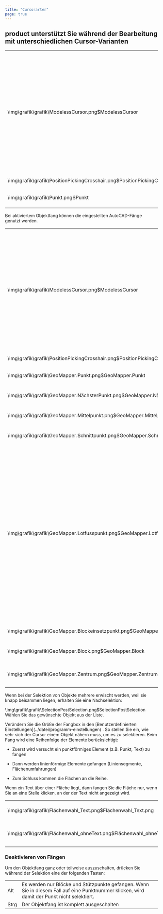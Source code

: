 ```yaml
---
title: "Cursorarten"
page: true
---
```

##  <Placeholder>product</Placeholder> unterst&#252;tzt Sie w&#228;hrend der Bearbeitung mit unterschiedlichen Cursor-Varianten

<GeoDesigner><table>
<tr><td> 
<Image>\img\grafik\grafik\ModelessCursor.png$ModelessCursor</Image> </td>
<td>Wenn gerade kein Befehl aktiv ist, dann k&#246;nnen Sie Objekte durch Linksklick (Einzelauswahl) oder durch Ziehen eines Fensters (Mehrfachauswahl) selektieren. 
<Success>
Nach der Selektion werden die Eigenschaften der Objekte im Eigenschaftsmanager angezeigt, bzw. sehen Sie in der Multfunktionsleiste die wichtigsten Befehle, die Sie mit den Objekten durchf&#252;hren k&#246;nnen.
</Success>
</td>
</tr>
<tr><td><Image>\img\grafik\grafik\PositionPickingCrosshair.png$PositionPickingCrosshair</Image></td>
<td>Kein Objekt im Fangradius</td>
</tr>
<tr><td><Image>\img\grafik\grafik\Punkt.png$Punkt</Image></td>
<td>Punkt oder St&#252;tzpunkt wird gefangen</td>
</tr>
</table>

<Success>
Bei aktiviertem Objektfang k&#246;nnen die eingestellten AutoCAD-F&#228;nge genutzt werden.
</Success>

</GeoDesigner>
<GeoMapper><table>
<tr><td>
<Image>\img\grafik\grafik\ModelessCursor.png$ModelessCursor</Image></td>
<td>Wenn gerade kein Befehl aktiv ist, dann k&#246;nnen Sie Objekte durch Linksklick (Einzelauswahl) oder durch Ziehen eines Fensters (Mehrfachauswahl) selektieren. 
<Success>
Nach der Selektion werden die Eigenschaften der Objekte im Eigenschaftsmanager angezeigt, bzw. sehen Sie in der Multfunktionsleiste die wichtigsten Befehle, die Sie mit den Objekten durchf&#252;hren k&#246;nnen.
</Success>
</td>
</tr>
<tr><td><Image>\img\grafik\grafik\PositionPickingCrosshair.png$PositionPickingCrosshair</Image></td>
<td>Kein Objekt im Fangradius</td>
</tr>
<tr><td><Image>\img\grafik\grafik\GeoMapper.Punkt.png$GeoMapper.Punkt</Image></td>
<td>Punkt oder St&#252;tzpunkt wird gefangen</td>
</tr>
<tr><td><Image>\img\grafik\grafik\GeoMapper.NächsterPunkt.png$GeoMapper.NächsterPunkt</Image></td>
<td>N&#228;chster Punkt auf der Linie wird gefangen.</td>
</tr>
<tr><td><Image>\img\grafik\grafik\GeoMapper.Mittelpunkt.png$GeoMapper.Mittelpunkt</Image></td>
<td>Der Mittelpunkt eines Segments wird gefangen.</td>
</tr>
<tr><td><Image>\img\grafik\grafik\GeoMapper.Schnittpunkt.png$GeoMapper.Schnittpunkt</Image></td>
<td>Der Schnittpunkt zweier Segmente wird gefangen.</td>
</tr>
<tr><td><Image>\img\grafik\grafik\GeoMapper.Lotfusspunkt.png$GeoMapper.Lotfusspunkt</Image></td>
<td>Wenn ein Linienzug oder eine freie Fl&#228;che gezeichnet wird, kann ab dem 2. Punkt zum Lotfu&#223;punkt auf einem anderen Segments konstruiert werden:
 <ol> <li>W&#228;hlen Sie den 1. Punkt der Linie
</li>  <li>Gehen Sie mit der Maus zu einem anderen Segment
</li>  <li>GeoMapper zeigt mit dem hier abgebildeten Icon, dass der Lotfu&#223;punkt auf diesem Segment selektiert wird.
</li> </ol> 
Der Lotfu&#223;punkt wird immer ausgehend vom letzten Punkt der Linie zum gew&#228;hlten Segment berechnet.</td>
</tr>
<tr><td><Image>\img\grafik\grafik\GeoMapper.Blockeinsetzpunkt.png$GeoMapper.Blockeinsetzpunkt</Image></td>
<td>Der Blockeinsetzpunkt wird gefangen.</td>
</tr>
<tr><td><Image>\img\grafik\grafik\GeoMapper.Block.png$GeoMapper.Block</Image></td>
<td>St&#252;tzpunkte eines Blocks werden gefangen.</td>
</tr>
<tr><td><Image>\img\grafik\grafik\GeoMapper.Zentrum.png$GeoMapper.Zentrum</Image></td>
<td>Das Zentrum eines Kreises oder Kreisbogens wird gefangen.</td>
</tr>
</table>

</GeoMapper>

<Success>
Wenn bei der Selektion von Objekte mehrere erwischt werden, weil sie knapp beisammen liegen, erhalten Sie eine Nachselektion: 

<Image>\img\grafik\grafik\SelectionPostSelection.png$SelectionPostSelection</Image>
W&#228;hlen Sie das gew&#252;nschte Objekt aus der Liste.
</Success>


<Success>
Ver&#228;ndern Sie die Gr&#246;&#223;e der Fangbox in den [Benutzerdefinierten Einstellungen](../datei/programm-einstellungen)
. So stellen Sie ein, wie sehr sich der Cursor einem Objekt n&#228;hern muss, um es zu selektieren.
</Success>


<Success>
Beim Fang wird eine Reihenfolge der Elemente ber&#252;cksichtigt:

-  Zuerst wird versucht ein punktf&#246;rmiges Element (z.B. Punkt, Text) zu fangen


- Dann werden linienf&#246;rmige Elemente gefangen (Liniensegmente, Fl&#228;chenumfahrungen)


-  Zum Schluss kommen die Fl&#228;chen an die Reihe.




Wenn ein Text &#252;ber einer Fl&#228;che liegt, dann fangen Sie die Fl&#228;che nur, wenn Sie an eine Stelle klicken, an der der Text nicht angezeigt wird.
<table>
<tr><td>
<Image>\img\grafik\grafik\Flächenwahl_Text.png$Flächenwahl_Text.png</Image></td>
<td>Der Text wird gefangen</td>
</tr>
<tr><td>
<Image>\img\grafik\grafik\Flächenwahl_ohneText.png$Flächenwahl_ohneText.png</Image></td>
<td>Die Fl&#228;che wird gefangen</td>
</tr>
</table>

</Success>

### Deaktivieren von F&#228;ngen
Um den Objektfang ganz oder teilweise auszuschalten, dr&#252;cken Sie w&#228;hrend der Selektion eine der folgenden Tasten:
<table>
<tr><td> <Border>Alt</Border> </td>
<td>Es werden nur Bl&#246;cke und St&#252;tzpunkte gefangen. 
<Success>
Wenn Sie in diesem Fall auf eine Punktnummer klicken, wird damit der Punkt nicht selektiert.
</Success>
</td>
</tr>
<tr><td> <Border>Strg</Border> </td>
<td>Der Objektfang ist komplett ausgeschalten</td>
</tr>
</table>


